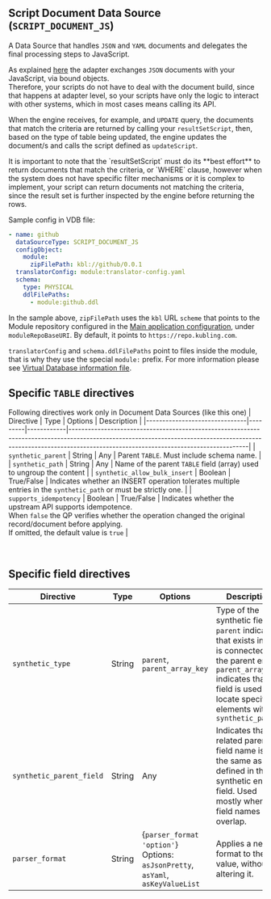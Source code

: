 
## Script Document Data Source (`SCRIPT_DOCUMENT_JS`)

A Data Source that handles `JSON` and `YAML` documents and delegates the final processing steps to JavaScript.

As explained [here](/Engine/script-context-members#script-data-source) the adapter exchanges `JSON` documents with your JavaScript, via bound objects.<br/>
Therefore, your scripts do not have to deal with the document build, since that happens at adapter level, so your scripts have only the logic to interact with other
systems, which in most cases means calling its API.

When the engine receives, for example, and `UPDATE` query, the documents that match the criteria are returned by calling your `resultSetScript`, then, based on the
type of table being updated, the engine updates the document/s and calls the script defined as `updateScript`.

<Callout>
It is important to note that the `resultSetScript` must do its **best effort** to return documents that match the criteria, or `WHERE` clause, however when the
system does not have specific filter mechanisms or it is complex to implement, your script can return documents not matching the criteria, since the result set
is further inspected by the engine before returning the rows.
</Callout>

Sample config in VDB file:
```yaml
- name: github
  dataSourceType: SCRIPT_DOCUMENT_JS
  configObject:
    module:
      zipFilePath: kbl://github/0.0.1
  translatorConfig: module:translator-config.yaml
  schema:
    type: PHYSICAL
    ddlFilePaths:
      - module:github.ddl
```

In the sample above, `zipFilePath` uses the `kbl` URL `scheme` that points to the Module repository configured in the [Main application configuration](/schemas#main-application-configuration),
under `moduleRepoBaseURI`. By default, it points to `https://repo.kubling.com`.

`translatorConfig` and `schema.ddlFilePaths` point to files inside the module, that is why they use the special `module:` prefix.
For more information please see [Virtual Database information file](/schemas#virtual-database-information-file-located-inside-the-descriptor-bundle).

## Specific `TABLE` directives
Following directives work only in Document Data Sources (like this one)
| Directive                     | Type    | Options    | Description                                                                                                                                                                                                       |
|-------------------------------|---------|------------|-------------------------------------------------------------------------------------------------------------------------------------------------------------------------------------------------------------------|
| `synthetic_parent`            | String  | Any        | Parent `TABLE`. Must include schema name.                                                                                                                                                                         |
| `synthetic_path`              | String  | Any        | Name of the parent `TABLE` field (array) used to ungroup the content                                                                                                                                              |
| `synthetic_allow_bulk_insert` | Boolean | True/False | Indicates whether an INSERT operation tolerates multiple entries in the `synthetic_path` or must be strictly one.                                                                                                 |
| `supports_idempotency`        | Boolean | True/False | Indicates whether the upstream API supports idempotence.<br/>When `false` the QP verifies whether the operation changed the original record/document before applying.<br/>If omitted, the default value is `true` |

<br/>

## Specific field directives
| Directive                | Type   | Options                                                                                 | Description                                                                                                                                                                                                           |
|--------------------------|--------|-----------------------------------------------------------------------------------------|-----------------------------------------------------------------------------------------------------------------------------------------------------------------------------------------------------------------------|
| `synthetic_type`         | String | `parent`, `parent_array_key`                                                            | Type of the synthetic field.<br/>`parent` indicates that exists in and is connected to the parent entity.<br/>`parent_array_key` indicates that the field is used to locate specific elements within `synthetic_path` |
| `synthetic_parent_field` | String | Any                                                                                     | Indicates that the related parent field name is not the same as defined in the synthetic entity field. Used mostly when field names overlap.                                                                          |
| `parser_format`          | String | {`parser_format 'option'`}<br/>Options:<br/> `asJsonPretty`, `asYaml`, `asKeyValueList` | Applies a new format to the value, without altering it.                                                                                                                                                               |
